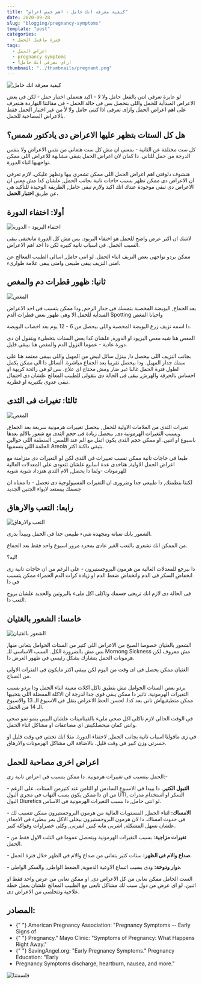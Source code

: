```yaml
---
title: "كيفية معرفة انك حامل - اهم خمس اعراض"
date: 2020-09-28
slug: "blogging/pregnancy-symptoms"
template: "post"
categories:
  - فترة ماقبل الحمل
tags:
  - اعراض الحمل
  - pregnancy symptoms
  - ازاى تعرفى انك حامل؟
thumbnail: "../thumbnails/pregnant.png"
---
```


![كيفية معرفة انك حامل](<../images/pregnancy symptoms/background.jpg>)

لو عايزة تعرفى انتى بالفعل حامل ولا لا - اكيد هتعملى اختبار حمل - لكن فى
بعض الاعراض المبدأية للحمل واللى بتحصل بس فى حالة الحمل - فى مقالتنا
النهاردة هنتعرف على اهم اعراض الحمل وازاى تعرفى اذا كنتى حامل ولا لأ من
غير اختبار الحمل فقط بالاعراض المصاحبة للحمل.

## هل كل الستات بتظهر عليها الاعراض دى يادكتور شمس؟

كل ست مختلفة عن التانية - بمعنى ان مش كل ست هتعانى من نفس الاعراض ولا بنفس الدرجة من حمل للتانى. دا كمان لان اعراض الحمل بتبقى مشابهة للاعراض اللى ممكن تواجهيها اثناء الدورة.

هنشوف دلوقتى اهم اعراض الحمل اللى ممكن تشعرى بيها وتظهر عليكى. لازم تعرفى ان الاعراض دى ممكن تظهر بسبب حاجات تانية بجانب الحمل, علشان كدا مش معنى ان الاعراض دى تبقى موجودة عندك انك اكيد ولازم تبقى حامل, الطريقة الوحيدة للتأكيد هى عن طريق **اختبار الحمل.**

## أولا: اختفاء الدورة

![اختفاء البريود - الدورة](<../images/symptoms/missed period.jpg>)

لاشك ان اكتر عرض واضح للحمل هو اختفاء البريود. بس مش كل الدورة ماتختفى يبقى السبب الحمل. فى اسباب تانية كتيرة لكن دا احد اهم الاعراض.

ممكن بردو تواجهى بعض النزيف اثناء الحمل. لو انتى حامل, اسالى الطبيب المعالج عن امتى النزيف يبقى طبيعى وامتى يبقى علامة طوارىء.

## ثانيا: ظهور قطرات دم والمغص

![المغص](<../images/pregnancy symptoms/pain.jpg>)

بعد الجماع, البويضة المخصبة بتمسك فى جدار الرحم, ودا ممكن يتسبب فى احد الاعراض المبدأية للحمل الا وهى ظهور بعض قطرات الدم Spotting واحيانا المغص

دا اسمه نزيف زرع البويضة المخصبة واللى بيحصل من 6 - 12 يوم بعد اخصاب البويضة.

المغص هنا شبه مغص البريود او الدورة, علشان كدا بعض الستات بتخطىء وبتقول ان دى دورة عادية - عموما النزول الدم والمغص هنا بيبقى قليل.

بجانب النزيف اللى بيحصل دا, بينزل سائل ابيض من المهبل واللى بيبقى معتمد هنا على سمك جدار المهبل. ودا بيحصل تقريبا بعد الجماع مباشرة. السائل دا الى ممكن يكمل لطول فترة الحمل غالبا غير ضار ومش محتاج اى علاج. بس لو فى رائحة كريهة او احساس بالحرقة والهرش, يبقى فى الحالة دى بتقولى للطبيب المعالج علشان دى احتمال تبقى عدوى بكتيرية او فطرية.

## ثالثا: تغيرات فى الثدى

![المغص](<../images/symptoms/breast changes.jpg>)

تغيرات الثدى من العلامات الاولية للحمل, بيحصل تغييرات هرمونية سريعة بعد الجماع, وبسبب التغيرات الهرمونية دى, بيحصل زيادة فى حجم الثدى مع شعور بالالم بعدها باسبوع او اتنين. او ممكن حجم الثدى يكون اتقل مع الم عند اللمس. المنطقة اللى حوالين الحلمة اللى بنسميها Areola بتبقى داكنة اكتر.

طبعا فى حاجات تانية ممكن تسبب تغييرات فى الثدى لكن لو التغيرات دى متزامنة مع اعراض الحمل الاولية, هتاخدى عدة اسابيع علشان تتعودى علي المعدلات العالية للهرمونات -ولما دا يحصل, الام الثدى هتزداد شوية شوية

لكننا بنطمنك, دا طبيعى جدا وضرورى ان التغيرات الفسيولوجية دى تحصل - دا معناه ان جسمك بيستعد لايواء الجنين الجديد

## رابعا: التعب والارهاق

![التعب والارهاق](../images/symptoms/fatigue.jpg)

الشعور بانك تعبانة ومجهدة شىء طبيعى جدا فى الحمل وبيبدأ بدرى.

من الممكن انك تشعرى بالتعب الغير عادى بمجرد مرور اسبوع واحد فقط بعد الجماع.

ليه؟!

دا بيرجع للمعدلات العالية من هرمون البروجستيرون - على الرغم من ان حاجات تانية زى انخفاض السكر فى الدم وانخفاض ضغط الدم او زيادة كرات الدم الحمراء ممكن يتسبب فى دا

فى الحالة دى لازم انك تريحى جسمك وتاكلى اكل ملىء بالبروتين والحديد علشان يروح التعب دا.

## خامسا: الشعور بالغثيان

![الشعور بالغثيان](../images/symptoms/nausea.jpg)

الشعور بالغثيان خصوصا الصبح من الاعراض اللى كتير من الستات الحوامل بتعانى منها, بس مش بالضرورة الكل. السبب الاساسى للـ Mornong Sickness مش معروف لكن هرمونات الحمل بتشارك بشكل رئيسى فى ظهور العرض دا.

الغثيان ممكن يحصل فى اى وقت من اليوم لكن بيبقى اكتر مايكون فى الفترات الاولى من الصباح.

بردو بعض الستات الحوامل مش بتطيق تاكل اكلات معينة اثناء الحمل ودا بردو بسبب التغيرات الهرمونية. تاثير دا ممكن يبقى قوى جدا لدرجة ان الاكلة المفضلة اللى بتحبيها ممكن متطيقيهاش تانى بعد كدا. لحسن الحظ الاعراض بتقل فى الاسبوع الـ 13 والاسبوع الـ 14 من الحمل.

فى الوقت الحالى لازم تاكلى اكل صحى ملىء بالفيتامينات علشان البيبى ينمو نمو صحى وانتى كمان ميحصلكيش اى مضاعفات او مشاكل اثناء الحمل.

فى زى ماقولنا اسباب تانية بجانب الحمل, لاختفاء الدورة. مثلا انك تخنتى فى وقت قليل او خسرتى وزن كبير فى وقت قليل. بالاضافة الى مشاكل الهرمونات والارهاق.

## اعراض اخرى مصاحبة للحمل

الحمل بيتسبب فى تغييرات هرمونية. دا ممكن يتسبب فى اعراض تانية زى:-

**- التبول الكتير.** دا بيبدا فى الاسبوع السادس او التامن عند كتيرمن الستات. على الرغم من ان دا ممكن يكون بسب التهاب فى مجرى البول UTI, السكر او استخدام مدرات البول Diuretics لو انتى حامل, دا بسبب التغيرات الهرمونية فى الاساس.

**- الامساك:** اثناء الحمل, المستويات العالية من هرمون البروجستيرون ممكن تتسبب لك فى حدوث امساك. دا لان هرمون البروجستيرون بيخلى الاكل يمر ببطىء فى الامعاء, علشان نسهل المشكلة, اشربى مايه كتير, اتمرنى, وكلى خضراوات وفواكه كتير.

**- تغيرات مزاجية:** بسبب التغيرات الهرمونية وبتحصل عموما فى التلت الاول فقط من الحمل.

**- صداع والام فى الظهر:** ستات كتير بتعانى من صداع والام فى الظهر خلال فترة الحمل.

**- دوار ودوخة:** ودى بسبب اتساع الاوعية الدموية, الضغط الواطى, والسكر الواطى.

الست الحامل ممكن تعانى من كل الاعراض دى, او ممكن تعانى من عرض واحد فقط او اتنين. لو اى عرض من دول سبب لك مشاكل تابعى مع الطبيب المعالج علشان يعمل خطة علاجية وتتخلصى من الاعراض دى.

## المصادر:

<div style="direction: ltr">
  <ul>
    <li>
      {" "}
      American Pregnancy Association: "Pregnancy Symptoms -- Early Signs of
    </li>
    <li>
      {" "}
      Pregnancy." Mayo Clinic: "Symptoms of Pregnancy: What Happens Right Away."
    </li>
    <li>
      {" "}
      SavingAngel.org: "Early Pregnancy Symptoms." Pregnancy Education: "Early
    </li>
    <li> Pregnancy Symptoms discharge, heartburn, nausea, and more."</li>
  </ul>
</div>

![فلسفتنا](<../images/obgyn (1).png>)
